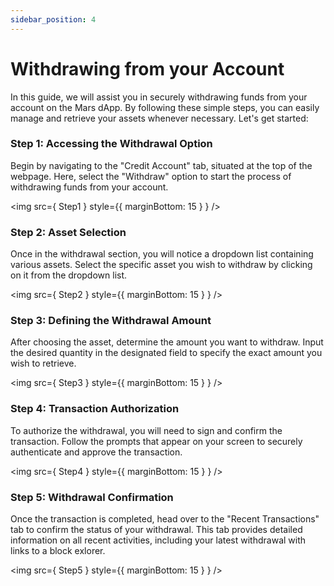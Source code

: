 ```yaml
---
sidebar_position: 4
---
```



# Withdrawing from your Account

In this guide, we will assist you in securely withdrawing funds from your account on the Mars dApp. By following these simple steps, you can easily manage and retrieve your assets whenever necessary. Let's get started:

### Step 1: Accessing the Withdrawal Option

Begin by navigating to the "Credit Account" tab, situated at the top of the webpage. Here, select the "Withdraw" option to start the process of withdrawing funds from your account.

<img src={ Step1 } style={{ marginBottom: 15 } } />

### Step 2: Asset Selection

Once in the withdrawal section, you will notice a dropdown list containing various assets. Select the specific asset you wish to withdraw by clicking on it from the dropdown list.

<img src={ Step2 } style={{ marginBottom: 15 } } />

### Step 3: Defining the Withdrawal Amount

After choosing the asset, determine the amount you want to withdraw. Input the desired quantity in the designated field to specify the exact amount you wish to retrieve.

<img src={ Step3 } style={{ marginBottom: 15 } } />

### Step 4: Transaction Authorization

To authorize the withdrawal, you will need to sign and confirm the transaction. Follow the prompts that appear on your screen to securely authenticate and approve the transaction.

<img src={ Step4 } style={{ marginBottom: 15 } } />

### Step 5: Withdrawal Confirmation

Once the transaction is completed, head over to the "Recent Transactions" tab to confirm the status of your withdrawal. This tab provides detailed information on all recent activities, including your latest withdrawal with links to a block exlorer. 

<img src={ Step5 } style={{ marginBottom: 15 } } />